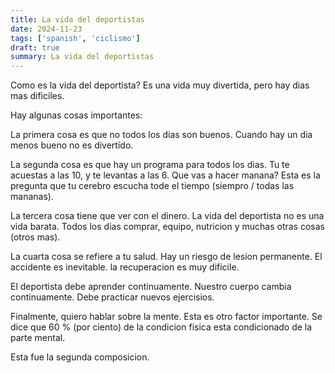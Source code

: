 ```yaml
---
title: La vida del deportistas
date: 2024-11-23
tags: ['spanish', 'ciclismo']
draft: true
summary: La vida del deportistas
---
```


Como es la vida del deportista? Es una vida muy divertida, pero hay dias mas dificiles.

Hay algunas cosas importantes:

La primera cosa es que no todos los dias son buenos. Cuando hay un dia menos bueno no es divertido.

La segunda cosa es que hay un programa para todos los dias. Tu te acuestas a las 10, y te levantas a las 6. Que vas a hacer manana? Esta es la pregunta que tu cerebro escucha tode el tiempo (siempro / todas las mananas).

La tercera cosa tiene que ver con el dinero. La vida del deportista no es una vida barata. Todos los dias comprar, equipo, nutricion y muchas otras cosas (otros mas).

La cuarta cosa se refiere a tu salud. Hay un riesgo de lesion permanente. El accidente es inevitable. la recuperacion es muy dificile.

El deportista debe aprender continuamente.
Nuestro cuerpo cambia continuamente. Debe practicar nuevos ejercisios.

Finalmente, quiero hablar sobre la mente. Esta es otro factor importante. Se dice que 60 % (por ciento) de la condicion fisica esta condicionado de la parte mental.

Esta fue la segunda composicion.
